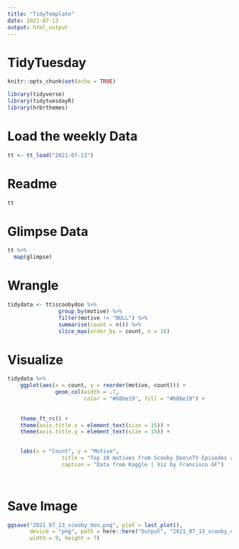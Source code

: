 ```yaml
---
title: "TidyTemplate"
date: 2021-07-13
output: html_output
---
```


# TidyTuesday


```r

knitr::opts_chunk$set(echo = TRUE)

library(tidyverse)
library(tidytuesdayR)
library(hrbrthemes)

```

# Load the weekly Data

```r

tt <- tt_load("2021-07-13")

```


# Readme

```r

tt

```


# Glimpse Data

```r

tt %>% 
  map(glimpse)

```

# Wrangle



```r

tidydata <- tt$scoobydoo %>%
                group_by(motive) %>%
                filter(motive != "NULL") %>%
                summarise(count = n()) %>%
                slice_max(order_by = count, n = 10)

```


# Visualize


```r

tidydata %>%
    ggplot(aes(x = count, y = reorder(motive, count))) +
               geom_col(width = .7,
                        color = "#b8be19", fill = "#b8be19") +
    
    
    theme_ft_rc() +
    theme(axis.title.x = element_text(size = 15)) +
    theme(axis.title.y = element_text(size = 15)) +

    
    labs(x = "Count", y = "Motive",
                 title = "Top 10 motives from Scooby Doo\nTV Episodes and Movies",
                 caption = "Data from Kaggle | Viz by Francisco GF") 

  
```

# Save Image


```r

ggsave("2021_07_13_scooby_doo.png", plot = last_plot(), 
       device = "png", path = here::here("Output", "2021_07_13_scooby_doo"),
       width = 9, height = 7)

```
